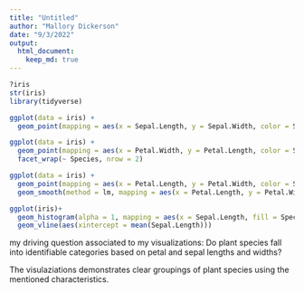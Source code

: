 ```yaml
---
title: "Untitled"
author: "Mallory Dickerson"
date: "9/3/2022"
output: 
  html_document:
    keep_md: true
---
```


```r
?iris
str(iris)
library(tidyverse)
```

```r
ggplot(data = iris) +
  geom_point(mapping = aes(x = Sepal.Length, y = Sepal.Width, color = Species, shape = Species))
```

```r
ggplot(data = iris) +
  geom_point(mapping = aes(x = Petal.Width, y = Petal.Length, color = Species, shape = Species)) +
  facet_wrap(~ Species, nrow = 2)
```

```r
ggplot(data = iris) +
  geom_point(mapping = aes(x = Petal.Length, y = Petal.Width, color = Species, shape = Species))+
  geom_smooth(method = lm, mapping = aes(x = Petal.Length, y = Petal.Width))

```

```r
ggplot(iris)+
  geom_histogram(alpha = 1, mapping = aes(x = Sepal.Length, fill = Species), color = "black")+
  geom_vline(aes(xintercept = mean(Sepal.Length)))
```

my driving question associated to my visualizations:
Do plant species fall into identifiable categories based on petal and sepal lengths and widths?

The visulaziations demonstrates clear groupings of plant species using the mentioned characteristics.
  